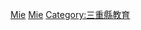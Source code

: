 {{日本行政區劃分類導航|的學校|top=日本各都道府縣的學校}}
{{Commonscat|Schools in Mie prefecture}}

[[Category:日本各都道府縣的學校|Mie]]
[[Category:三重縣建築物|Mie]]
[[Category:三重縣教育|Category:三重縣教育]]